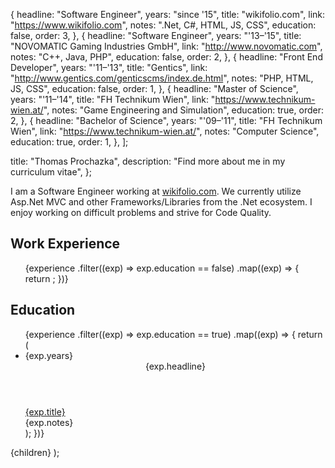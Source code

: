 
  {
    headline: "Software Engineer",
    years: "since '15",
    title: "wikifolio.com",
    link: "https://www.wikifolio.com",
    notes: ".Net, C#, HTML, JS, CSS",
    education: false,
    order: 3,
  },
  {
    headline: "Software Engineer",
    years: "'13–'15",
    title: "NOVOMATIC Gaming Industries GmbH",
    link: "http://www.novomatic.com",
    notes: "C++, Java, PHP",
    education: false,
    order: 2,
  },
  {
    headline: "Front End Developer",
    years: "'11–'13",
    title: "Gentics",
    link: "http://www.gentics.com/genticscms/index.de.html",
    notes: "PHP, HTML, JS, CSS",
    education: false,
    order: 1,
  },
  {
    headline: "Master of Science",
    years: "'11–'14",
    title: "FH Technikum Wien",
    link: "https://www.technikum-wien.at/",
    notes: "Game Engineering and Simulation",
    education: true,
    order: 2,
  },
  {
    headline: "Bachelor of Science",
    years: "'09–'11",
    title: "FH Technikum Wien",
    link: "https://www.technikum-wien.at/",
    notes: "Computer Science",
    education: true,
    order: 1,
  },
];

  title: "Thomas Prochazka",
  description: "Find more about me in my curriculum vitae",
};

I am a Software Engineer working at [wikifolio.com](https://www.wikifolio.com). We currently utilize Asp.Net MVC and other Frameworks/Libraries from the .Net ecosystem. I enjoy working on difficult problems and strive for Code Quality.

## Work Experience

<ul className="c-experience-list">
  {experience
    .filter((exp) => exp.education == false)
    .map((exp) => {
      return <ExperienceItem key={exp.years + exp.title} experience={exp} />;
    })}
</ul>

## Education

<ul className="c-experience-list">
  {experience
    .filter((exp) => exp.education == true)
    .map((exp) => {
      return (
        <li className="c-experience">
          <time className="c-experience__date">{exp.years}</time>
          <div>
            <header className="c-experience__header">{exp.headline}</header>
            <a
              className="c-experience__title"
              href="{exp.link}"
              target="_blank"
            >
              {exp.title}
            </a>
            <div className="c-experience__content">{exp.notes}</div>
          </div>
        </li>
      );
    })}
</ul>

  <PageLayout page={meta}>{children}</PageLayout>
);
